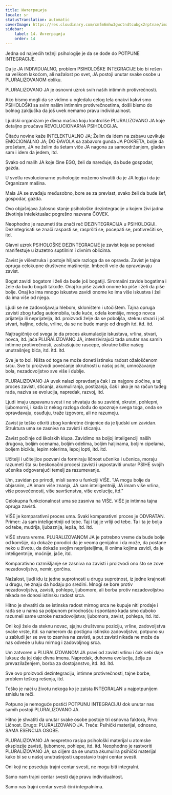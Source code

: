 ```yaml
---
title: Интеграција
locale: sr
statusTranslation: automatic
coverImage: https://res.cloudinary.com/xmfm6mhw3gwctndtcubgx2rptnae/image/upload/v1740337243/small_cover_educacion_fundamental_a051170f1c.webp
sidebar:
    label: 14. Интеграција
    order: 14
---
```

Jedna od najvećih težnji psihologije je da se dođe do POTPUNE INTEGRACIJE.

Da je JA INDIVIDUALNO, problem PSIHOLOŠKE INTEGRACIJE bio bi rešen sa velikom lakoćom, ali nažalost po svet, JA postoji unutar svake osobe u PLURALIZOVANOM obliku.

PLURALIZOVANO JA je osnovni uzrok svih naših intimnih protivrečnosti.

Ako bismo mogli da se vidimo u ogledalu celog tela onakvi kakvi smo PSIHOLOŠKI sa svim našim intimnim protivrečnostima, došli bismo do bolnog zaključka da još uvek nemamo pravu individualnost.

Ljudski organizam je divna mašina koju kontroliše PLURALIZOVANO JA koje detaljno proučava REVOLUCIONARNA PSIHOLOGIJA.

Čitaću novine kaže INTELEKTUALNO JA; Želim da idem na zabavu uzvikuje EMOCIONALNO JA; DO ĐAVOLA sa zabavom gunđa JA POKRETA, bolje da prošetam, JA ne želim da šetam viče JA nagona za samoodržanjem, gladan sam i idem da jedem, itd.

Svako od malih JA koje čine EGO, želi da naređuje, da bude gospodar, gazda.

U svetlu revolucionarne psihologije možemo shvatiti da je JA legija i da je Organizam mašina.

Mala JA se svađaju međusobno, bore se za prevlast, svako želi da bude šef, gospodar, gazda.

Ovo objašnjava žalosno stanje psihološke dezintegracije u kojem živi jadna životinja intelektualac pogrešno nazvana ČOVEK.

Neophodno je razumeti šta znači reč DEZINTEGRACIJA u PSIHOLOGIJI. Dezintegrisati se znači raspasti se, raspršiti se, pocepati se, protivrečiti se, itd.

Glavni uzrok PSIHOLOŠKE DEZINTEGRACIJE je zavist koja se ponekad manifestuje u izuzetno suptilnim i divnim oblicima.

Zavist je višestruka i postoje hiljade razloga da se opravda. Zavist je tajna opruga celokupne društvene mašinerije. Imbecili vole da opravdavaju zavist.

Bogat zavidi bogatom i želi da bude još bogatiji. Siromašni zavide bogatima i žele da budu bogati takođe. Onaj ko piše zavidi onome ko piše i želi da piše bolje. Onaj ko ima mnogo iskustva zavidi onome ko ima više iskustva i želi da ima više od njega.

Ljudi se ne zadovoljavaju hlebom, skloništem i utočištem. Tajna opruga zavisti zbog tuđeg automobila, tuđe kuće, odela komšije, mnogo novca prijatelja ili neprijatelja, itd. proizvodi želje da se poboljša, steknu stvari i još stvari, haljine, odela, vrline, da se ne bude manje od drugih itd. itd. itd.

Najtragičnije od svega je da proces akumulacije iskustava, vrlina, stvari, novca, itd. jača PLURALIZOVANO JA, intenzivirajući tada unutar nas samih intimne protivrečnosti, zastrašujuće rascepe, okrutne bitke našeg unutrašnjeg bića, itd. itd. itd.

Sve je to bol. Ništa od toga ne može doneti istinsku radost ožalošćenom srcu. Sve to proizvodi povećanje okrutnosti u našoj psihi, umnožavanje bola, nezadovoljstvo sve više i dublje.

PLURALIZOVANO JA uvek nalazi opravdanja čak i za najgore zločine, a taj proces zavisti, sticanja, akumuliranja, postizanja, čak i ako je na račun tuđeg rada, naziva se evolucija, napredak, razvoj, itd.

Ljudi imaju uspavanu svest i ne shvataju da su zavidni, okrutni, pohlepni, ljubomorni, i kada iz nekog razloga dođu do spoznaje svega toga, onda se opravdavaju, osuđuju, traže izgovore, ali ne razumeju.

Zavist je teško otkriti zbog konkretne činjenice da je ljudski um zavidan. Struktura uma se zasniva na zavisti i sticanju.

Zavist počinje od školskih klupa. Zavidimo na boljoj inteligenciji naših drugova, boljim ocenama, boljim odelima, boljim haljinama, boljim cipelama, boljem biciklu, lepim rolerima, lepoj lopti, itd. itd.

Učitelji i učiteljice pozvani da formiraju ličnost učenika i učenica, moraju razumeti šta su beskonačni procesi zavisti i uspostaviti unutar PSIHE svojih učenika odgovarajući temelj za razumevanje.

Um, zavidan po prirodi, misli samo u funkciji VIŠE. "JA mogu bolje da objasnim, JA imam više znanja, JA sam inteligentniji, JA imam više vrlina, više posvećenosti, više savršenstva, više evolucije, itd."

Celokupna funkcionalnost uma se zasniva na VIŠE. VIŠE je intimna tajna opruga zavisti.

VIŠE je komparativni proces uma. Svaki komparativni proces je ODVRATAN. Primer: Ja sam inteligentniji od tebe. Taj i taj je vrliji od tebe. Ta i ta je bolja od tebe, mudrija, ljubaznija, lepša, itd. itd.

VIŠE stvara vreme. PLURALIZOVANOM JA je potrebno vreme da bude bolje od komšije, da dokaže porodici da je veoma genijalno i da može, da postane neko u životu, da dokaže svojim neprijateljima, ili onima kojima zavidi, da je inteligentnije, moćnije, jače, itd.

Komparativno razmišljanje se zasniva na zavisti i proizvodi ono što se zove nezadovoljstvo, nemir, gorčina.

Nažalost, ljudi idu iz jedne suprotnosti u drugu suprotnost, iz jedne krajnosti u drugu, ne znaju da hodaju po sredini. Mnogi se bore protiv nezadovoljstva, zavisti, pohlepe, ljubomore, ali borba protiv nezadovoljstva nikada ne donosi istinsku radost srca.

Hitno je shvatiti da se istinska radost mirnog srca ne kupuje niti prodaje i rađa se u nama sa potpunom prirodnošću i spontano kada smo duboko razumeli same uzroke nezadovoljstva; ljubomora, zavist, pohlepa, itd. itd.

Oni koji žele da steknu novac, sjajnu društvenu poziciju, vrline, zadovoljstva svake vrste, itd. sa namerom da postignu istinsko zadovoljstvo, potpuno su u zabludi jer se sve to zasniva na zavisti, a put zavisti nikada ne može da nas odvede u luku mirnog i zadovoljnog srca.

Um zatvoren u PLURALIZOVANOM JA pravi od zavisti vrlinu i čak sebi daje luksuz da joj daje divna imena. Napredak, duhovna evolucija, želja za prevazilaženjem, borba za dostojanstvo, itd. itd. itd.

Sve ovo proizvodi dezintegraciju, intimne protivrečnosti, tajne borbe, problem teškog rešenja, itd.

Teško je naći u životu nekoga ko je zaista INTEGRALAN u najpotpunijem smislu te reči.

Potpuno je nemoguće postići POTPUNU INTEGRACIJU dok unutar nas samih postoji PLURALIZOVANO JA.

Hitno je shvatiti da unutar svake osobe postoje tri osnovna faktora, Prvo: Ličnost. Drugo: PLURALIZOVANO JA. Treće: Psihički materijal, odnosno, SAMA ESENCIJA OSOBE.

PLURALIZOVANO JA nespretno rasipa psihološki materijal u atomske eksplozije zavisti, ljubomore, pohlepe, itd. itd. Neophodno je rastvoriti PLURALIZOVANO JA, sa ciljem da se unutra akumulira psihički materijal kako bi se u našoj unutrašnjosti uspostavio trajni centar svesti.

Oni koji ne poseduju trajni centar svesti, ne mogu biti integralni.

Samo nam trajni centar svesti daje pravu individualnost.

Samo nas trajni centar svesti čini integralnima.

